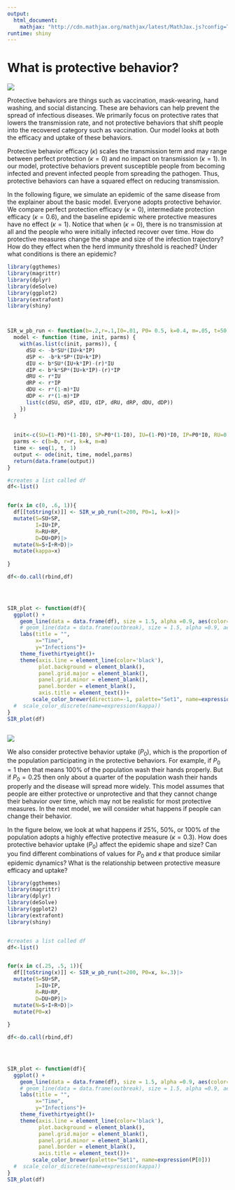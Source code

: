 ```yaml
---
output:
  html_document:
    mathjax: "http://cdn.mathjax.org/mathjax/latest/MathJax.js?config=TeX-AMS-MML_HTMLorMML"
runtime: shiny
---
```


# What is protective behavior?

![](images/labcoat.jpeg)

Protective behaviors are things such as vaccination, mask-wearing, hand washing, and social distancing. These are behaviors can help prevent the spread of infectious diseases. We primarily focus on protective rates that lowers the transmission rate, and not protective behaviors that shift people into the recovered category such as vaccination. Our model looks at both the efficacy and uptake of these behaviors.

Protective behavior efficacy ($\kappa$) scales the transmission term and may range between perfect protection ($\kappa=0$) and no impact on transmission ($\kappa=1$). In our model, protective behaviors prevent susceptible people from becoming infected and prevent infected people from spreading the pathogen. Thus, protective behaviors can have a squared effect on reducing transmission. 

In the following figure, we simulate an epidemic of the same disease from the explainer about the basic model. Everyone adopts protective behavior. We compare perfect protection efficacy ($\kappa=0$), intermediate protection efficacy ($\kappa=0.6$), and the baseline epidemic where protective measures have no effect ($\kappa=1$). Notice that when ($\kappa=0$), there is no transmission at all and the people who were initially infected recover over time. How do protective measures change the shape and size of the infection trajectory? How do they effect when the herd immunity threshold is reached? Under what conditions is there an epidemic? 

```r
library(ggthemes)
library(magrittr)
library(dplyr)
library(deSolve)
library(ggplot2)
library(extrafont)
library(shiny)



SIR_w_pb_run <- function(b=.2,r=.1,I0=.01, P0= 0.5, k=0.4, m=.05, t=50){
  model <- function (time, init, parms) {
    with(as.list(c(init, parms)), {
      dSU <- -b*SU*(IU+k*IP)
      dSP <- -b*k*SP*(IU+k*IP)
      dIU <- b*SU*(IU+k*IP)-(r)*IU
      dIP <- b*k*SP*(IU+k*IP)-(r)*IP
      dRU <- r*IU
      dRP <- r*IP
      dDU <- r*(1-m)*IU
      dDP <- r*(1-m)*IP
      list(c(dSU, dSP, dIU, dIP, dRU, dRP, dDU, dDP))
    })
  }
  
 
  init<-c(SU=(1-P0)*(1-I0), SP=P0*(1-I0), IU=(1-P0)*I0, IP=P0*I0, RU=0, RP=0, DU=0, DP=0)
  parms <- c(b=b, r=r, k=k, m=m)
  time <- seq(1, t, 1)
  output <- ode(init, time, model,parms)
  return(data.frame(output))
}

#creates a list called df
df<-list()


for(x in c(0, .6, 1)){
  df[[toString(x)]] <- SIR_w_pb_run(t=200, P0=1, k=x)|>
  mutate(S=SU+SP,
         I=IU+IP, 
         R=RU+RP,
         D=DU+DP)|>
  mutate(N=S+I+R+D)|>
  mutate(kappa=x)
  
}

df<-do.call(rbind,df)



 
SIR_plot <- function(df){
  ggplot() +
    geom_line(data = data.frame(df), size = 1.5, alpha =0.9, aes(color=as.factor(kappa), group=kappa, x = time, y = I))+
    # geom_line(data = data.frame(outbreak), size = 1.5, alpha =0.9, aes(x = time, y = S,  col="Blue"))+
    labs(title = "",
         x="Time",
         y="Infections")+
    theme_fivethirtyeight()+
    theme(axis.line = element_line(color='black'),
          plot.background = element_blank(),
          panel.grid.major = element_blank(),
          panel.grid.minor = element_blank(),
          panel.border = element_blank(), 
          axis.title = element_text())+
        scale_color_brewer(direction=-1, palette="Set1", name=expression(kappa))
  #  scale_color_discrete(name=expression(kappa))
}
SIR_plot(df)



```

![](images/epidemic.png)

We also consider protective behavior uptake ($P_0$), which is the proportion of the population participating in the protective behaviors. For example, if $P_0=1$ then that means 100% of the population wash their hands properly. But if $P_0=0.25$ then only about a quarter of the population wash their hands properly and the disease will spread more widely. This model assumes that people are either protective or unprotective and that they cannot change their behavior over time, which may not be realistic for most protective measures. In the next model, we will consider what happens if people can change their behavior.

In the figure below, we look at what happens if 25%, 50%, or 100% of the population adopts a highly effective protective measure ($\kappa=0.3$). How does protective behavior uptake ($P_0$) affect the epidemic shape and size? Can you find different combinations of values for $P_0$ and $\kappa$ that produce similar epidemic dynamics? What is the relationship between protective measure efficacy and uptake?


```r
library(ggthemes)
library(magrittr)
library(dplyr)
library(deSolve)
library(ggplot2)
library(extrafont)
library(shiny)


#creates a list called df
df<-list()


for(x in c(.25, .5, 1)){
  df[[toString(x)]] <- SIR_w_pb_run(t=200, P0=x, k=.3)|>
  mutate(S=SU+SP,
         I=IU+IP, 
         R=RU+RP,
         D=DU+DP)|>
  mutate(N=S+I+R+D)|>
  mutate(P0=x)
  
}

df<-do.call(rbind,df)



 
SIR_plot <- function(df){
  ggplot() +
    geom_line(data = data.frame(df), size = 1.5, alpha =0.9, aes(color=as.factor(P0), group=P0, x = time, y = I))+
    # geom_line(data = data.frame(outbreak), size = 1.5, alpha =0.9, aes(x = time, y = S,  col="Blue"))+
    labs(title = "",
         x="Time",
         y="Infections")+
    theme_fivethirtyeight()+
    theme(axis.line = element_line(color='black'),
          plot.background = element_blank(),
          panel.grid.major = element_blank(),
          panel.grid.minor = element_blank(),
          panel.border = element_blank(), 
          axis.title = element_text())+
        scale_color_brewer(palette="Set1", name=expression(P[0]))
  #  scale_color_discrete(name=expression(kappa))
}
SIR_plot(df)



```



